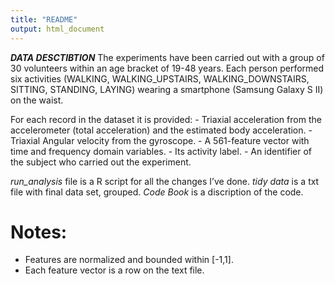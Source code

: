 ```yaml
---
title: "README"
output: html_document
---
```


***DATA DESCTIBTION***
The experiments have been carried out with a group of 30 volunteers within an age bracket of 19-48 years. Each person performed six activities (WALKING, WALKING_UPSTAIRS, WALKING_DOWNSTAIRS, SITTING, STANDING, LAYING) wearing a smartphone (Samsung Galaxy S II) on the waist.


For each record in the dataset it is provided: 
- Triaxial acceleration from the accelerometer (total acceleration) and the estimated body acceleration. 
- Triaxial Angular velocity from the gyroscope. 
- A 561-feature vector with time and frequency domain variables. 
- Its activity label. 
- An identifier of the subject who carried out the experiment.

*run_analysis* file is a R script for all the changes I've done. 
*tidy data* is a txt file with final data set, grouped. 
*Code Book* is a discription of the code. 

Notes: 
======
- Features are normalized and bounded within [-1,1].
- Each feature vector is a row on the text file.


